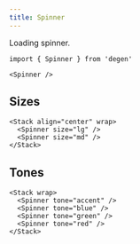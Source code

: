 ```yaml
---
title: Spinner
---
```


Loading spinner.

```tsx
import { Spinner } from 'degen'
```

```tsx expanded=true live=true
<Spinner />
```

## Sizes

```tsx live=true
<Stack align="center" wrap>
  <Spinner size="lg" />
  <Spinner size="md" />
</Stack>
```

## Tones

```tsx live=true
<Stack wrap>
  <Spinner tone="accent" />
  <Spinner tone="blue" />
  <Spinner tone="green" />
  <Spinner tone="red" />
</Stack>
```
